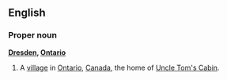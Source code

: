 ==English==
===Proper noun===
'''[[Dresden]], [[Ontario]]'''
#A [[village]] in [[Ontario]], [[Canada]], the home of [[Uncle Tom's Cabin]].